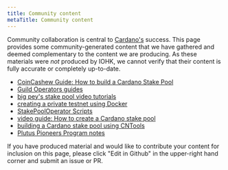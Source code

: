 ```yaml
---
title: Community content
metaTitle: Community content
---
```


Community collaboration is central to [Cardano's](https://github.com/input-output-hk/cardano-documentation/pull/162) success. This page provides
some community-generated content that we have gathered and deemed complementary
to the content we are producing. As these materials were *not* produced by IOHK,
we cannot verify that their content is fully accurate or completely up-to-date.

* [CoinCashew Guide: How to build a Cardano Stake Pool](https://www.coincashew.com/coins/overview-ada/guide-how-to-build-a-haskell-stakepool-node)
* [Guild Operators guides](https://cardano-community.github.io/guild-operators)
* [big pey's stake pool video tutorials](https://www.youtube.com/playlist?list=PLyThQPJpttTJ4r9wUdlWi1DMty4nAT85d)
* [creating a private testnet using Docker](https://github.com/ItFlyingStart/shelley-private-testnet)
* [StakePoolOperator Scripts](https://github.com/gitmachtl/scripts)
* [video guide: How to create a Cardano stake pool](https://www.youtube.com/playlist?list=PLyThQPJpttTJ4r9wUdlWi1DMty4nAT85d)
* [building a Cardano stake pool using CNTools](https://www.youtube.com/watch?v=UN4rSRr7LDk&feature=youtu.be)
* [Plutus Pioneers Program notes](https://plutus-pioneer-program.readthedocs.io/en/latest/plutus_pioneer_program.html)

If you have produced material and would like to contribute your content for
inclusion on this page, please click "Edit in Github" in the upper-right hand
corner and submit an issue or PR.
